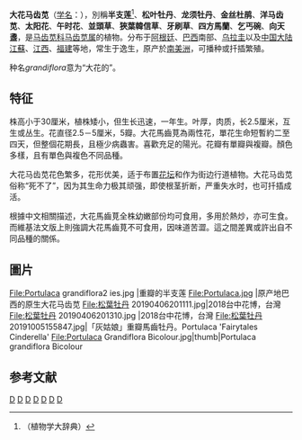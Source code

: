 {{Speciesbox
| image = Portulaca grandiflora flower.jpg
| taxon = Portulaca grandiflora
| authority = Hook., 1829
| synonyms = * ''Portulaca insularis'' Hosok.
* ''Portulaca pilosa'' L. ssp. ''grandiflora'' (Hook.) Gees.
}}

'''大花马齿苋'''（[[学名|学名]]：{{lang|la|''Portulaca grandiflora''}}），別稱'''半支莲'''<ref>（植物学大辞典）</ref>、'''松叶牡丹'''、'''龙须牡丹'''、'''金丝杜鹃'''、'''洋马齿苋'''、'''太阳花'''、'''午时花'''、'''並頭草'''、'''狹葉韓信草'''、'''牙刷草'''、'''四方馬蘭'''、'''乞丐碗'''、'''向天盞'''，是[[马齿苋科|马齿苋科]][[马齿苋属|马齿苋属]]的植物。分布于[[阿根廷|阿根廷]]、[[巴西|巴西]]南部、[[乌拉圭|乌拉圭]]以及[[中国大陆|中国大陆]][[江蘇|江蘇]]、[[江西|江西]]、[[福建|福建]]等地，常生于逸生，原产於[[南美洲|南美洲]]，可播种或扦插繁殖。{{r|bioinfo|kplant|kmweb}}

种名''grandiflora''意为“大花的”。

== 特征 ==
株高小于30厘米，植株矮小，但生长迅速，一年生。叶厚，肉质，长2.5厘米，互生或丛生。花直径2.5－5厘米，5瓣。大花馬齒莧為兩性花，單花生命短暫約二至四天，但整個花期長，且極少病蟲害。喜歡充足的陽光。花瓣有單瓣與複瓣。顏色多樣，且有單色與複色不同品種。{{r|bioinfo|kplant|kmweb}}

大花马齿苋花色繁多，花形优美，适于布置[[花坛|花坛]]和作为街边行道植物。大花马齿苋俗称“死不了”，因为其生命力极其顽强，即使根茎折断，严重失水时，也可扦插成活。{{r|bioinfo|kplant|kmweb}}

根據中文相關描述，大花馬齒莧全株幼嫩部份均可食用，多用於熱炒，亦可生食。而維基法文版上則強調大花馬齒莧不可食用，因味道苦澀。這之間差異或許出自不同品種的關係。{{r|bioinfo|kplant|kmweb}}

== 圖片 ==
<gallery>
File:Portulaca grandiflora2 ies.jpg |重瓣的半支莲
File:Portulaca.jpg |原产地巴西的原生大花马齿苋
File:松葉牡丹 20190406201111.jpg|2018台中花博，台灣
File:松葉牡丹 20190406201310.jpg |2018台中花博，台灣
File:松葉牡丹 20191005155847.jpg|「灰姑娘」重瓣馬齒牡丹。Portulaca 'Fairytales Cinderella'
File:Portulaca Grandiflora Bicolour.jpg|thumb|Portulaca grandiflora Bicolour
</gallery>

== 参考文献 ==
{{reflist|refs=
<ref name="bioinfo">{{cite web| url =http://www.bioinfo.cn/db05/KmzwSpecies.php?action=view&id=17391| title =大花马齿苋| work =《中国高等植物数据库全库》| publisher =中国科学院微生物研究所| author =昆明植物研究所| accessdate =2009-02-25| deadurl =yes| archiveurl =https://web.archive.org/web/20160305005245/http://www.bioinfo.cn/db05/KmzwSpecies.php?action=view&id=17391| archivedate =2016-03-05}}</ref>
<ref name="kplant">{{Citeweb
|url=http://kplant.biodiv.tw/%E6%9D%BE%E8%91%89%E7%89%A1%E4%B8%B9/%E6%9D%BE%E8%91%89%E7%89%A1%E4%B8%B9.htm
|title=認識植物
|language=zh
|access-date=2019-06-28
|archive-date=2020-01-28
|archive-url=https://web.archive.org/web/20200128194337/http://kplant.biodiv.tw/%E6%9D%BE%E8%91%89%E7%89%A1%E4%B8%B9/%E6%9D%BE%E8%91%89%E7%89%A1%E4%B8%B9.htm
|dead-url=no
}}</ref>
<ref name="kmweb">{{Citeweb |url=https://kmweb.coa.gov.tw/knowledge/knowledge_cp.aspx?ArticleId=1275845&ArticleType=A&CategoryId=A&kpi=0&dateS=&dateE= |title=農業知識入口網 |language=zh |access-date=2019-06-28 |archive-date=2019-09-09 |archive-url=https://web.archive.org/web/20190909154238/https://kmweb.coa.gov.tw/knowledge/knowledge_cp.aspx?ArticleId=1275845&ArticleType=A&CategoryId=A&kpi=0&dateS=&dateE= |dead-url=no }}</ref>
}}

{{Commons category|Portulaca grandiflora}}

{{Taxonbar|from=Q159547}}

[[Category:马齿苋属|D]]
[[Category:中国植物|D]]
[[Category:巴西植物|D]]
[[Category:阿根廷植物|D]]
[[Category:巴拉圭植物|D]]
[[Category:一年生草本植物|D]]
[[Category:_1829年描述的植物|D]]